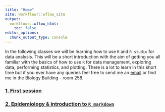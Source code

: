 ```yaml
---
title: "Home"
site: workflowr::wflow_site
output:
  workflowr::wflow_html:
    toc: false
editor_options:
  chunk_output_type: console
---
```


In the following classes we will be learning how to use `R` and `R studio` for data analysis. This will be a short introduction with the aim of getting you all familiar with the basics of how to use `R` for data management, exploring data, performing statistics, and plotting. There is a lot to learn in this short time but if you ever have any queries feel free to send me an [email](martin.garlovsky@tu-dresden.de) or find me in the Biology Building - room 258. 

### [1. First session](First_session.html)

### [2. Epidemiology & introduction to `R markdown`](Epidemiology_Rmarkdown.html)

